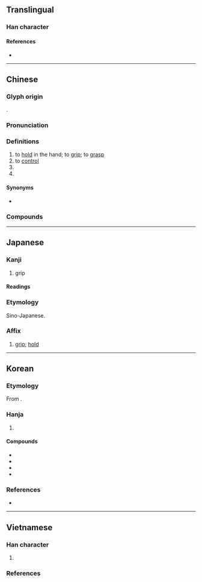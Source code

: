 {{character info}}
==Translingual==

===Han character===
{{Han char|rn=64|rad=手|as=09|sn=12|four=57014|canj=QSMG|ids=⿰扌屋}}

====References====
* {{Han ref|kx=0443.070|dkj=12366|dj=0794.080|hdz=31925.070|uh=63E1|ud=25569|bh=B4A4|bd=46244}}

----

==Chinese==
{{zh-forms}}

===Glyph origin===
{{Han etym}}
{{Han compound|手|alt1=扌|屋|ls=psc|c1=s|t1=hand|c2=p}}.

===Pronunciation===
{{zh-pron
|m=wò
|m-s=o2
|c=ak1,aak1
|c-t=ak2
|g=ngoh6
|h=pfs=vok;gd=vog5
|j=vah4
|mb=ŏ̤
|md=ók
|mn=ml,jj,tw:ak/ml,jj:ok
|mn_note=ak - literary; ok - vernacular
|mn-t=og4
|w=4oq
|x=ngo6
|mc=y
|oc=y
|cat=v
}}

===Definitions===
{{zh-hanzi}}

# to [[hold]] in the hand; to [[grip]]; to [[grasp]]
# to [[control]]
# {{zh-classifier|a handful of something}}
# {{zh-used|握齪}}

====Synonyms====
* {{s|to hold in the hand}} {{zh-l|捏}}

===Compounds===
{{zh-der|緊握|吐握|反握|在握|掌握|有把握|把握|攀握|柔握|握髮|握別|握手|握拳|握管|握有|握力|勝券在握|太阿在握|吐哺握髮|大權在握|左券在握|握手言歡|握蛇騎虎|握綱提領|握拳透掌|拿雲握霧|攜雲握雨|握槧懷鉛|懷瑾握瑜|握雨攜雲|握髮吐餐|握髮吐哺|握雲攜雨|握鉤伸鐵|握炭流湯|握風捕影|握手言和|懷鉛握槧|握手極歡|握雲拿霧|滿有把握|握股公司|持籌握算|懷鉛握素|握拳透爪|握瑜懷玉|握圖臨宇|握霧拿雲|纖不盈握|握齪|握齱}}

{{zh-cat|Elementary}}

----

==Japanese==

===Kanji===
{{ja-kanji|grade=c|rs=手09}}

# grip

====Readings====
{{ja-readings
|goon=あく
|kanon=あく
|kun=にぎ-る, にぎ-り
}}

===Etymology===
{{ja-kanjitab|あく|yomi=o}}
Sino-Japanese.

===Affix===
{{ja-pos|affix|あく}}

# [[grip]]; [[hold]]
#: {{ja-usex-inline|'''握'''手|'''あく'''しゅ|handshake}}
#: {{ja-usex-inline|'''握'''力|'''あく'''りょく|grip strength}}
#: {{ja-usex-inline|把'''握'''|は'''あく'''|control; grasp (understanding)}}

----

==Korean==

===Etymology===
From {{der|ko|ltc|-}} {{ltc-l|握}}.

===Hanja===
{{ko-hanja-search}}
{{ko-hanja/new|쥐다|쥘|악}}

# {{hanja form of|악|to [[grasp]]; to [[hold]] [[fast]]; to [[take]] by [[hand]]}}

====Compounds====
{{der-top|Compounds}}
* {{ko-l|악수|握手}}
* {{ko-l|장악|掌握}}
* {{ko-l|파악|把握}}
* {{ko-l|악력|握力}}
{{der-bottom}}

===References===
* {{R:hanjadoc|4110}}

----

==Vietnamese==

===Han character===
{{vi-readings|rs=手09
|hanviet=ác-tdcndg;gdhn, ốc-gdhn;genibrel
|phienthiet=乙角 ất giác, 乙角 ất giốc
|nom=ác-tdcndg, át-gdhn, ấc, ốt
}}

# {{rfdef|vi|sort=手09}}

===References===
<references/>